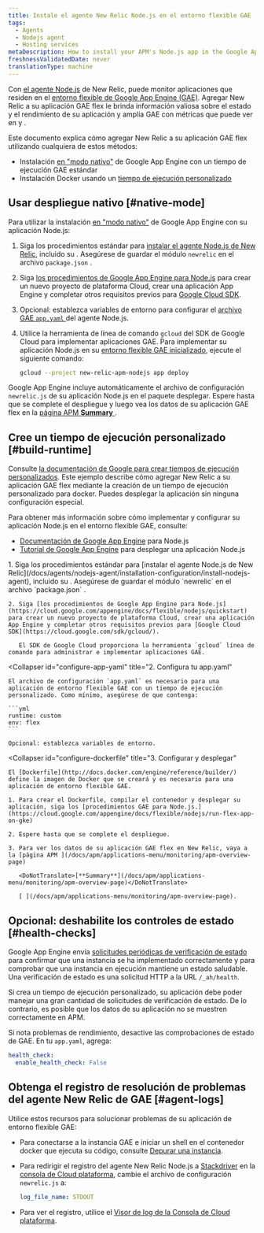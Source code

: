 ```yaml
---
title: Instale el agente New Relic Node.js en el entorno flexible GAE
tags:
  - Agents
  - Nodejs agent
  - Hosting services
metaDescription: How to install your APM's Node.js app in the Google App Engine (GAE) flexible environment.
freshnessValidatedDate: never
translationType: machine
---
```


Con [el agente Node.js](/docs/agents/nodejs-agent/getting-started/introduction-new-relic-nodejs) de New Relic, puede monitor aplicaciones que residen en el [entorno flexible de Google App Engine (GAE)](https://cloud.google.com/appengine/docs/flexible/nodejs/). Agregar New Relic a su aplicación GAE flex le brinda información valiosa sobre el estado y el rendimiento de su aplicación y amplía GAE con métricas que puede ver en [<InlinePopover type="apm"/>](/docs/apm/new-relic-apm/getting-started/introduction-new-relic-apm)y [<InlinePopover type="browser"/>](/docs/browser/new-relic-browser/getting-started/introduction-new-relic-browser).

Este documento explica cómo agregar New Relic a su aplicación GAE flex utilizando cualquiera de estos métodos:

* Instalación [en "modo nativo"](/docs/accounts-partnerships/partnerships/google-cloud-platform-gcp/google-app-engine-environment#native-mode) de Google App Engine con un tiempo de ejecución GAE estándar
* Instalación Docker usando un [tiempo de ejecución personalizado](https://cloud.google.com/appengine/docs/flexible/custom-runtimes/about-custom-runtimes)

## Usar despliegue nativo [#native-mode]

Para utilizar la instalación [en "modo nativo"](/docs/accounts-partnerships/partnerships/google-cloud-platform-gcp/google-app-engine-environment#native-mode) de Google App Engine con su aplicación Node.js:

1. Siga los procedimientos estándar para [instalar el agente Node.js de New Relic](/docs/agents/nodejs-agent/installation-configuration/install-nodejs-agent), incluido su <InlinePopover type="licenseKey"/>. Asegúrese de guardar el módulo `newrelic` en el archivo `package.json` .

2. Siga [los procedimientos de Google App Engine para Node.js](https://cloud.google.com/appengine/docs/flexible/nodejs/quickstart) para crear un nuevo proyecto de plataforma Cloud, crear una aplicación App Engine y completar otros requisitos previos para [Google Cloud SDK](https://cloud.google.com/sdk/gcloud/).

3. Opcional: establezca variables de entorno para configurar el [archivo GAE `app.yaml` ](https://cloud.google.com/appengine/docs/flexible/nodejs/configuring-your-app-with-app-yaml)del agente Node.js.

4. Utilice la herramienta de línea de comando `gcloud` del SDK de Google Cloud para implementar aplicaciones GAE. Para implementar su aplicación Node.js en su [entorno flexible GAE inicializado](https://cloud.google.com/sdk/docs/initializing), ejecute el siguiente comando:

   ```bash
   gcloud --project new-relic-apm-nodejs app deploy
   ```

Google App Engine incluye automáticamente el archivo de configuración `newrelic.js` de su aplicación Node.js en el paquete desplegar. Espere hasta que se complete el despliegue y luego vea los datos de su aplicación GAE flex en la [página APM <DoNotTranslate>**Summary**</DoNotTranslate> ](/docs/apm/applications-menu/monitoring/apm-overview-page).

## Cree un tiempo de ejecución personalizado [#build-runtime]

Consulte [la documentación de Google para crear tiempos de ejecución personalizados](https://cloud.google.com/appengine/docs/flexible/custom-runtimes/build). Este ejemplo describe cómo agregar New Relic a su aplicación GAE flex mediante la creación de un tiempo de ejecución personalizado para docker. Puedes desplegar la aplicación sin ninguna configuración especial.

Para obtener más información sobre cómo implementar y configurar su aplicación Node.js en el entorno flexible GAE, consulte:

* [Documentación de Google App Engine](https://cloud.google.com/appengine/docs/flexible/nodejs/) para Node.js
* [Tutorial de Google App Engine](https://cloud.google.com/community/tutorials/run-expressjs-on-google-app-engine) para desplegar una aplicación Node.js

<CollapserGroup>
  <Collapser
    id="setup-gae"
    title="1. Configure el proyecto GAE e instale dependencia"
  >
    1. Siga los procedimientos estándar para [instalar el agente Node.js de New Relic](/docs/agents/nodejs-agent/installation-configuration/install-nodejs-agent), incluido su <InlinePopover type="licenseKey"/>. Asegúrese de guardar el módulo `newrelic` en el archivo `package.json` .

    2. Siga [los procedimientos de Google App Engine para Node.js](https://cloud.google.com/appengine/docs/flexible/nodejs/quickstart) para crear un nuevo proyecto de plataforma Cloud, crear una aplicación App Engine y completar otros requisitos previos para [Google Cloud SDK](https://cloud.google.com/sdk/gcloud/).

       El SDK de Google Cloud proporciona la herramienta `gcloud` línea de comando para administrar e implementar aplicaciones GAE.
  </Collapser>

  <Collapser
    id="configure-app-yaml"
    title="2. Configura tu app.yaml"
  >
    El archivo de configuración `app.yaml` es necesario para una aplicación de entorno flexible GAE con un tiempo de ejecución personalizado. Como mínimo, asegúrese de que contenga:

    ```yml
    runtime: custom
    env: flex
    ```

    Opcional: establezca variables de entorno.
  </Collapser>

  <Collapser
    id="configure-dockerfile"
    title="3. Configurar y desplegar"
  >
    El [Dockerfile](http://docs.docker.com/engine/reference/builder/) define la imagen de Docker que se creará y es necesario para una aplicación de entorno flexible GAE.

    1. Para crear el Dockerfile, compilar el contenedor y desplegar su aplicación, siga los [procedimientos GAE para Node.js.](https://cloud.google.com/appengine/docs/flexible/nodejs/run-flex-app-on-gke)

    2. Espere hasta que se complete el despliegue.

    3. Para ver los datos de su aplicación GAE flex en New Relic, vaya a la [página APM ](/docs/apm/applications-menu/monitoring/apm-overview-page)

       <DoNotTranslate>[**Summary**](/docs/apm/applications-menu/monitoring/apm-overview-page)</DoNotTranslate>

       [ ](/docs/apm/applications-menu/monitoring/apm-overview-page).
  </Collapser>
</CollapserGroup>

## Opcional: deshabilite los controles de estado [#health-checks]

Google App Engine envía [solicitudes periódicas de verificación de estado](https://cloud.google.com/appengine/docs/flexible/go/configuring-your-app-with-app-yaml#health_checks) para confirmar que una instancia se ha implementado correctamente y para comprobar que una instancia en ejecución mantiene un estado saludable. Una verificación de estado es una solicitud HTTP a la URL `/_ah/health`.

Si crea un tiempo de ejecución personalizado, su aplicación debe poder manejar una gran cantidad de solicitudes de verificación de estado. De lo contrario, es posible que los datos de su aplicación no se muestren correctamente en APM.

Si nota problemas de rendimiento, desactive las comprobaciones de estado de GAE. En tu `app.yaml`, agrega:

```yml
health_check:
  enable_health_check: False
```

## Obtenga el registro de resolución de problemas del agente New Relic de GAE [#agent-logs]

Utilice estos recursos para solucionar problemas de su aplicación de entorno flexible GAE:

* Para conectarse a la instancia GAE e iniciar un shell en el contenedor docker que ejecuta su código, consulte [Depurar una instancia](https://cloud.google.com/appengine/docs/flexible/go/debugging-an-instance).

* Para redirigir el registro del agente New Relic Node.js a [Stackdriver](http://cloud.google.com/logging/docs/view/logs_viewer_v2) en la [consola de Cloud plataforma](https://cloud.google.com/compute/docs/console), cambie el archivo de configuración `newrelic.js` a:

  ```yml
  log_file_name: STDOUT
  ```

* Para ver el registro, utilice el [Visor de log de la Consola de Cloud plataforma](https://cloud.google.com/appengine/docs/flexible/php/writing-application-logs).
